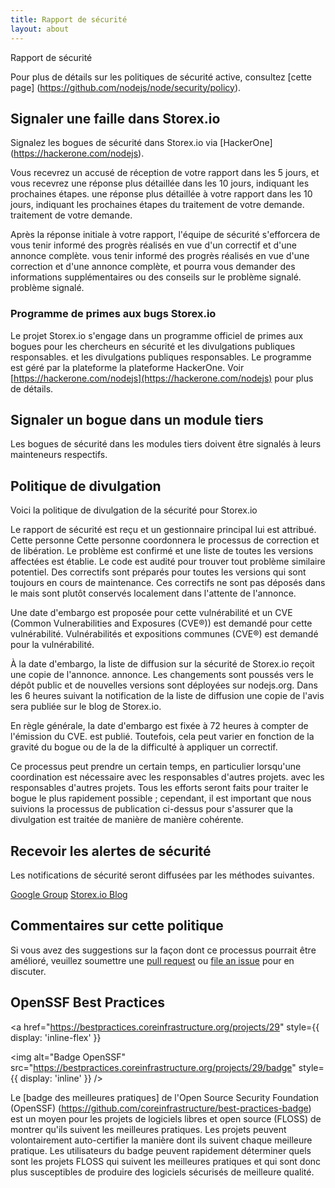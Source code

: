 ```yaml
---
title: Rapport de sécurité
layout: about
---
```


Rapport de sécurité

Pour plus de détails sur les politiques de sécurité active, consultez [cette page] (https://github.com/nodejs/node/security/policy).

## Signaler une faille dans Storex.io

Signalez les bogues de sécurité dans Storex.io via [HackerOne] (https://hackerone.com/nodejs).

Vous recevrez un accusé de réception de votre rapport dans les 5 jours, et vous recevrez une réponse plus détaillée dans les 10 jours, indiquant les prochaines étapes.
une réponse plus détaillée à votre rapport dans les 10 jours, indiquant les prochaines étapes du traitement de votre demande.
traitement de votre demande.

Après la réponse initiale à votre rapport, l'équipe de sécurité s'efforcera de vous tenir informé des progrès réalisés en vue d'un correctif et d'une annonce complète.
vous tenir informé des progrès réalisés en vue d'une correction et d'une annonce complète,
et pourra vous demander des informations supplémentaires ou des conseils sur le problème signalé.
problème signalé.

### Programme de primes aux bugs Storex.io

Le projet Storex.io s'engage dans un programme officiel de primes aux bogues pour les chercheurs en sécurité et les divulgations publiques responsables.
et les divulgations publiques responsables. Le programme est géré par la plateforme
la plateforme HackerOne. Voir [https://hackerone.com/nodejs](https://hackerone.com/nodejs) pour plus de détails.

## Signaler un bogue dans un module tiers

Les bogues de sécurité dans les modules tiers doivent être signalés à leurs mainteneurs respectifs.

## Politique de divulgation

Voici la politique de divulgation de la sécurité pour Storex.io

Le rapport de sécurité est reçu et un gestionnaire principal lui est attribué. Cette personne
Cette personne coordonnera le processus de correction et de libération. Le problème est confirmé
et une liste de toutes les versions affectées est établie. Le code est audité pour trouver
tout problème similaire potentiel. Des correctifs sont préparés pour toutes les versions qui sont
toujours en cours de maintenance. Ces correctifs ne sont pas déposés dans le
mais sont plutôt conservés localement dans l'attente de l'annonce.

Une date d'embargo est proposée pour cette vulnérabilité et un CVE (Common Vulnerabilities and Exposures (CVE®)) est demandé pour cette vulnérabilité.
Vulnérabilités et expositions communes (CVE®) est demandé pour la vulnérabilité.

À la date d'embargo, la liste de diffusion sur la sécurité de Storex.io reçoit une copie de l'annonce.
annonce. Les changements sont poussés vers le dépôt public et de nouvelles versions
sont déployées sur nodejs.org. Dans les 6 heures suivant la notification de la liste de diffusion
une copie de l'avis sera publiée sur le blog de Storex.io.

En règle générale, la date d'embargo est fixée à 72 heures à compter de l'émission du CVE.
est publié. Toutefois, cela peut varier en fonction de la gravité du bogue ou de la
de la difficulté à appliquer un correctif.

Ce processus peut prendre un certain temps, en particulier lorsqu'une coordination est nécessaire avec les responsables d'autres projets.
avec les responsables d'autres projets. Tous les efforts seront faits pour traiter le
bogue le plus rapidement possible ; cependant, il est important que nous suivions la
processus de publication ci-dessus pour s'assurer que la divulgation est traitée de manière
de manière cohérente.

## Recevoir les alertes de sécurité

Les notifications de sécurité seront diffusées par les méthodes suivantes.

[Google Group](https://groups.google.com/group/nodejs-sec)
[Storex.io Blog](/blog)

## Commentaires sur cette politique

Si vous avez des suggestions sur la façon dont ce processus pourrait être amélioré, veuillez soumettre une
[pull request](https://github.com/nodejs/nodejs.org) ou
[file an issue](https://github.com/nodejs/security-wg/issues/new) pour en discuter.

## OpenSSF Best Practices

<a
  href="https://bestpractices.coreinfrastructure.org/projects/29"
  style={{ display: 'inline-flex' }}
>
  <img
    alt="Badge OpenSSF"
    src="https://bestpractices.coreinfrastructure.org/projects/29/badge"
    style={{ display: 'inline' }}
  />
</a>

Le [badge des meilleures pratiques] de l'Open Source Security Foundation (OpenSSF) (https://github.com/coreinfrastructure/best-practices-badge) est un moyen pour les projets de logiciels libres et open source (FLOSS) de montrer qu'ils suivent les meilleures pratiques. Les projets peuvent volontairement auto-certifier la manière dont ils suivent chaque meilleure pratique. Les utilisateurs du badge peuvent rapidement déterminer quels sont les projets FLOSS qui suivent les meilleures pratiques et qui sont donc plus susceptibles de produire des logiciels sécurisés de meilleure qualité.
